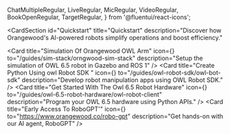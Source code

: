   ChatMultipleRegular,
  LiveRegular,
  MicRegular,
  VideoRegular,
  BookOpenRegular,
  TargetRegular,
} from '@fluentui/react-icons';

<CardSection
  id="Quickstart"
  title="Quickstart"
  description="Discover how Orangewood's AI-powered robots simplify operations and boost efficiency."
>
  <Card
    title="Simulation Of Orangewood OWL Arm"
    icon={<VideoRegular />}
    to="/guides/sim-stack/orngwood-sim-stack"
    description="Setup the simulation of OWL 6.5 robot in Gazebo and ROS 1"
  />
  <Card
    title="Create Python Using owl Robot SDK "
    icon={<MicRegular />}
    to="/guides/owl-robot-sdk/owl-bot-sdk"
    description="Develop robot manipulation apps using OWL Robot SDK."
  />
  <Card
    title="Get Started With The Owl 6.5 Robot Hardware"
    icon={<BookOpenRegular/>}
    to="/guides/owl-6.5-robot-hardware/owl-robot-client"
    description="Program your OWL 6.5 hardware using Python APIs."
  />
  <Card
    title="Early Access To RoboGPT'"
    icon={<TargetRegular/>}
    to="https://www.orangewood.co/robo-gpt"
    description="Get hands-on with our AI agent, RoboGPT"
  />
</CardSection>
